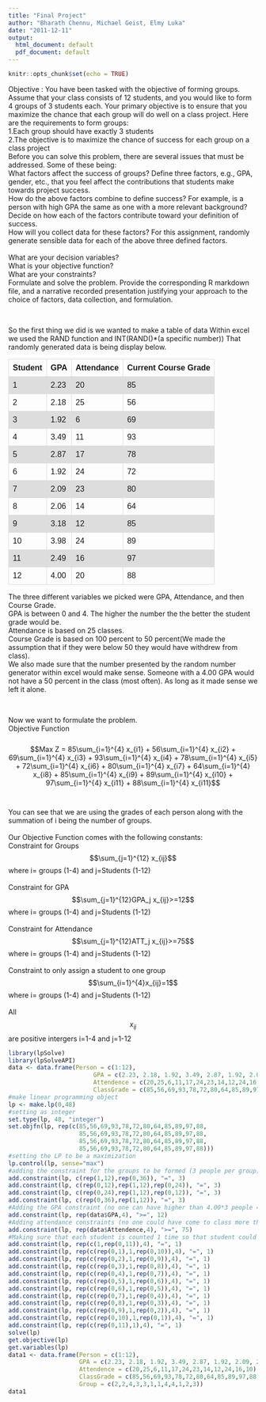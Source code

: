 ---
title: "Final Project"
author: "Bharath Chennu, Michael Geist, Elmy Luka"
date: "2011-12-11"
output:
  html_document: default
  pdf_document: default
---

```{r setup, include=FALSE}
knitr::opts_chunk$set(echo = TRUE)
```
<style>
table {
  font-family: arial, sans-serif;
  border-collapse: collapse;
  width: 100%;
}

td, th {
  border: 1px solid #dddddd;
  text-align: left;
  padding: 8px;
}

tr:nth-child(even) {
  background-color: #dddddd;
}
</style>


<html>
<head>
<title>Final Project</title>
</head>
<body>
<p>Objective : You have been tasked with the objective of forming groups. Assume that your class consists of 12 students, and you would like to form 4 groups of 3 students each. Your primary objective is to ensure that you maximize the chance that each group will do well on a class project. Here are the requirements to form groups:<br>
1.Each group should have exactly 3 students<br>
2.The objective is to maximize the chance of success for each group on a class project<br>
Before you can solve this problem, there are several issues that must be addressed. Some of these being:<br> 
What factors affect the success of groups? Define three factors, e.g., GPA, gender, etc., that you feel affect the contributions that students make towards project success. <br> 
How do the above factors combine to define success? For example, is a person with high GPA the same as one with a more relevant background? Decide on how each of the factors contribute toward your definition of success.<br> 
How will you collect data for these factors? For this assignment, randomly generate sensible data for each of the above three defined factors.<br>  
What are your decision variables? <br> 
What is your objective function? <br> 
What are your constraints? <br> 
Formulate and solve the problem. Provide the corresponding R markdown file, and a narrative recorded presentation justifying your approach to the choice of factors, data collection, and formulation. <br> 
</p><br>

<p>
So the first thing we did is we wanted to make a table of data  Within excel we used the RAND function and INT(RAND()*(a specific number))  That randomly generated data is being display below.<br>
<table>
<tr><th>Student</th><th>GPA</th><th>Attendance</th><th>Current Course Grade</th></tr>
<tr><td>1</td><td>2.23</td><td>20</td><td>85</td></tr>
<tr><td>2</td><td>2.18</td><td>25</td><td>56</td></tr>
<tr><td>3</td><td>1.92</td><td>6</td><td>69</td></tr>
<tr><td>4</td><td>3.49</td><td>11</td><td>93</td></tr>
<tr><td>5</td><td>2.87</td><td>17</td><td>78</td></tr>
<tr><td>6</td><td>1.92</td><td>24</td><td>72</td></tr>
<tr><td>7</td><td>2.09</td><td>23</td><td>80</td></tr>
<tr><td>8</td><td>2.06</td><td>14</td><td>64</td></tr>
<tr><td>9</td><td>3.18</td><td>12</td><td>85</td></tr>
<tr><td>10</td><td>3.98</td><td>24</td><td>89</td></tr>
<tr><td>11</td><td>2.49</td><td>16</td><td>97</td></tr>
<tr><td>12</td><td>4.00</td><td>20</td><td>88</td></tr>
</table>
</p>
The three different variables we picked were GPA, Attendance, and then Course Grade.<br>
GPA is between 0 and 4.  The higher the number the the better the student grade would be.<br>
Attendance is based on 25 classes.<br>
Course Grade is based on 100 percent to 50 percent(We made the assumption that if they were below 50 they would have withdrew from class).<br>
We also made sure that the number presented by the random number generator within excel would make sense.  Someone with a 4.00 GPA would not have a 50 percent in the class (most often).  As long as it made sense we left it alone.
</p><br>
<p>
Now we want to formulate the problem.<br>
Objective Function<br><br>
$$Max Z = 85\sum_{i=1}^{4} x_{i1} + 56\sum_{i=1}^{4} x_{i2} + 69\sum_{i=1}^{4} x_{i3} + 93\sum_{i=1}^{4} x_{i4} + 78\sum_{i=1}^{4} x_{i5} + 72\sum_{i=1}^{4} x_{i6} + 80\sum_{i=1}^{4} x_{i7} + 64\sum_{i=1}^{4} x_{i8} + 85\sum_{i=1}^{4} x_{i9} + 89\sum_{i=1}^{4} x_{i10} + 97\sum_{i=1}^{4} x_{i11} + 88\sum_{i=1}^{4} x_{i11}$$<br>
<br>
You can see that we are using the grades of each person along with the summation of i being the number of groups.<br>
<br>
Our Objective Function comes with the following constants:<br>
Constraint for Groups<br>
$$\sum_{j=1}^{12} x_{ij}$$ where i= groups (1-4) and j=Students (1-12)<br><br>
Constraint for GPA<br>
$$\sum_{j=1}^{12}GPA_j x_{ij}>=12$$ where i= groups (1-4) and j=Students (1-12)<br><br>
Constraint for Attendance<br>
$$\sum_{j=1}^{12}ATT_j x_{ij}>=75$$ where i= groups (1-4) and j=Students (1-12)<br><br>
Constraint to only assign a student to one group<br>
$$\sum_{i=1}^{4}x_{ij}=1$$ where i= groups (1-4) and j=Students (1-12)<br><br>
All $$x_{ij}$$ are positive intergers i=1-4 and j=1-12<br>

```{r}
library(lpSolve)
library(lpSolveAPI)
data <- data.frame(Person = c(1:12),
                        GPA = c(2.23, 2.18, 1.92, 3.49, 2.87, 1.92, 2.09, 2.06, 3.18, 3.98, 2.49, 4.00),
                        Attendence = c(20,25,6,11,17,24,23,14,12,24,16,10),
                        ClassGrade = c(85,56,69,93,78,72,80,64,85,89,97,88))
#make linear programming object
lp <- make.lp(0,48)
#setting as integer 
set.type(lp, 48, "integer")
set.objfn(lp, rep(c(85,56,69,93,78,72,80,64,85,89,97,88,
                    85,56,69,93,78,72,80,64,85,89,97,88,
                    85,56,69,93,78,72,80,64,85,89,97,88,
                    85,56,69,93,78,72,80,64,85,89,97,88)))
#setting the LP to be a maximization
lp.control(lp, sense="max")
#adding the constraint for the groups to be formed (3 people per group)
add.constraint(lp, c(rep(1,12),rep(0,36)), "=", 3)
add.constraint(lp, c(rep(0,12),rep(1,12),rep(0,24)), "=", 3)
add.constraint(lp, c(rep(0,24),rep(1,12),rep(0,12)), "=", 3)
add.constraint(lp, c(rep(0,36),rep(1,12)), "=", 3)
#Adding the GPA constraint (no one can have higher than 4.00*3 people =12)
add.constraint(lp, rep(data$GPA,4), ">=", 12)
#Adding attendance constraints (no one could have come to class more than 25 times * 3 people = 75)
add.constraint(lp, rep(data$Attendence,4), ">=", 75)
#Making sure that each student is counted 1 time so that student could not be added too multiple groups
add.constraint(lp, rep(c(1,rep(0,11)),4), "=", 1)
add.constraint(lp, rep(c(rep(0,1),1,rep(0,10)),4), "=", 1)
add.constraint(lp, rep(c(rep(0,2),1,rep(0,9)),4), "=", 1)
add.constraint(lp, rep(c(rep(0,3),1,rep(0,8)),4), "=", 1)
add.constraint(lp, rep(c(rep(0,4),1,rep(0,7)),4), "=", 1)
add.constraint(lp, rep(c(rep(0,5),1,rep(0,6)),4), "=", 1)
add.constraint(lp, rep(c(rep(0,6),1,rep(0,5)),4), "=", 1)
add.constraint(lp, rep(c(rep(0,7),1,rep(0,4)),4), "=", 1)
add.constraint(lp, rep(c(rep(0,8),1,rep(0,3)),4), "=", 1)
add.constraint(lp, rep(c(rep(0,9),1,rep(0,2)),4), "=", 1)
add.constraint(lp, rep(c(rep(0,10),1,rep(0,1)),4), "=", 1)
add.constraint(lp, rep(c(rep(0,11),1),4), "=", 1)
solve(lp)
get.objective(lp)
get.variables(lp)
data1 <- data.frame(Person = c(1:12),
                    GPA = c(2.23, 2.18, 1.92, 3.49, 2.87, 1.92, 2.09, 2.06, 3.18, 3.98, 2.49, 4.00),
                    Attendence = c(20,25,6,11,17,24,23,14,12,24,16,10),
                    ClassGrade = c(85,56,69,93,78,72,80,64,85,89,97,88),
                    Group = c(2,2,4,3,3,1,1,4,4,1,2,3))
data1



```
</body>